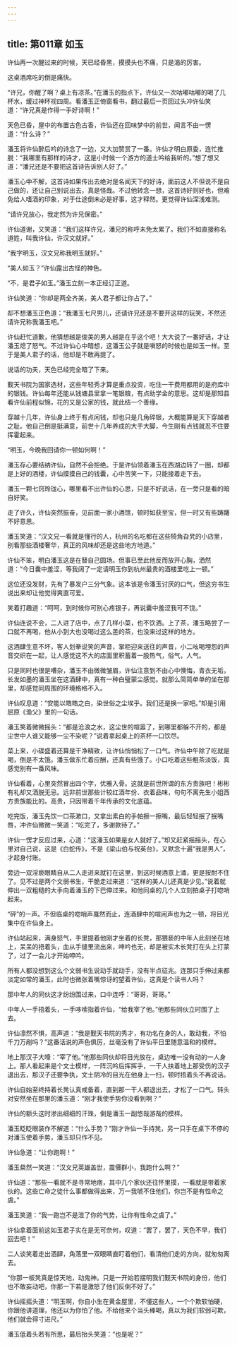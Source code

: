 ```yaml
---
---
---
```

title: 第011章 如玉
---





许仙再一次醒过来的时候，天已经昏黑，摸摸头也不痛，只是渴的厉害。

这桌酒席吃的倒是痛快。

“许兄，你醒了啊？桌上有凉茶。”在潘玉的指点下，许仙又一次咕嘟咕嘟的喝了几杯水，缓过神环视四周。看潘玉正倚窗看书，翻过最后一页回过头冲许仙笑道：“许兄真是作得一手好诗啊！”

天色已昏，屋中的布置古色古香，许仙还在回味梦中的前世，闻言不由一愣道：“什么诗？”

潘玉将许仙醉后吟的诗念了一边，又大加赞赏了一番。许仙才明白原委，连忙推脱：“我哪里有那样的诗才，这是小时候一个游方的道士吟给我听的。”想了想又道：“潘兄还是不要把这首诗告诉别人好了。”

潘玉心中不解，这首诗如果传出去绝对是名闻天下的好诗，面前这人不但说不是自己做的，还让自己别说出去，真是怪哉。不过他转念一想，这首诗好则好也，但难免给人嗜酒的印象，对于仕途倒未必是好事，这才释然。更觉得许仙深浅难测。

“请许兄放心，我定然为许兄保密。”

许仙道谢，又笑道：“我们这样许兄，潘兄的称呼未免太累了。我们不如直接称名道姓，叫我许仙，许汉文就好。”

“我字明玉，汉文兄称我明玉就好。”

“美人如玉？”许仙露出古怪的神色。

“不，是君子如玉。”潘玉立刻一本正经订正道。

许仙笑道：“你却是两全齐美，美人君子都让你占了。”

却不想潘玉正色道：“我潘玉七尺男儿，还请许兄还是不要开这样的玩笑，不然还请许兄称我潘玉吧。”

许仙赶忙道歉，他猜想越是俊美的男人越是在乎这个吧！大大说了一番好话，才让潘玉熄了怒气。不过许仙心中暗想，这潘玉公子就是嗔怒的时候也是如玉一样。至于是美人君子的话，他却是不敢再提了。

说话的功夫，天色已经完全暗了下来。

觐天书院为国家选材，这些年轻秀才算是重点投资，吃住一干费用都用的是府库中的银钱。许仙每年还能从钱塘县里拿一笔银粮，有点助学金的意思。这却是那知县看许仙前程似锦，花的又是公家的钱，就此结一个善缘。

穿越十几年，许仙身上终于有点闲钱，却也只是几角碎银，大概能算是天下穿越者之耻。他自己倒是挺满意，前世十几年养成的大手大脚，今生刚有点钱就忍不住要挥霍起来。

“明玉，今晚我回请你一顿如何啊！”

潘玉存心要结纳许仙，自然不会拒绝。于是许仙领着潘玉在西湖边转了一圈，却都是上好的酒楼，许仙摸摸自己的钱囊，心中苦笑一下，只能接着走下去。

潘玉一颗七窍玲珑心，哪里看不出许仙的心思，只是不好说话，在一旁只是看的暗自好笑。

走了许久，许仙突然振奋，见前面一家小酒馆，顿时如获至宝，但一时又有些踌躇不好意思。

潘玉笑道：“汉文兄一看就是懂行的人，杭州的名吃都在这些犄角旮旯的小店里，别看那些酒楼奢华，真正的风味却还是这些地方地道。”

许仙不笨，明白潘玉这是在替自己圆场。但事已至此他反而放开心胸，洒然道：“今日囊中羞涩，等我阔了一定请明玉你到杭州最贵的酒楼里吃上一顿。”

这位还没发财，先有了暴发户三分气象。这本该是令潘玉讨厌的口气，但这穷书生说出来却让他觉得爽直可爱。

笑着打趣道：“呵呵，到时候你可别心疼银子，再说囊中羞涩我可不饶。”

许仙连说不会，二人进了店中，点了几样小菜，也不饮酒。上了茶，潘玉略尝了一口就不再喝，他从小到大也没喝过这么差的茶，也没来过这样的地方。

这酒肆生意不坏，客人划拳说笑的声音，掌柜迎来送往的声音，小二吆喝埋怨的声音交织在一起，让人感觉这不大的店面里积蓄着一股热气，俗气，人气。

只是同时也很是嘈杂，潘玉不由微微皱眉，许仙注意到不由心中懊悔，青衣无垢，长发如墨的潘玉坐在这酒肆中，真有一种白璧蒙尘感觉。就那么简简单单的坐在那里，却感觉同周围的环境格格不入。

许仙叹息道：“安能以皓皓之白，染世俗之尘埃乎。我们还是换一家吧。”却是引用屈原《渔父》里的一句话。

潘玉笑着微微摇头：“都是沧浪之水，这尘世的喧嚣了，到哪里都躲不开的，都是尘世中人谁又能够一尘不染呢？”说着拿起桌上的茶杯一口饮尽。

菜上来，小碟盛着还算是干净精致，让许仙悄悄松了一口气。许仙中午除了吃就是喝，倒是不太饿。潘玉做东忙着应酬，还真有些饿了。小口吃着这些粗茶淡饭，真感觉别有一番风味。

许仙看着，心里突然冒出四个字，优雅入骨。这就是前世所谓的东方贵族吧！彬彬有礼却又洒脱无忌。远非前世那些计较红酒年份、衣着品味，句句不离先生小姐西方贵族能比的。高贵，只因带着千年传承的文化底蕴。

吃完饭，潘玉先饮一口茶漱口，又拿出素白的手帕擦一擦嘴，最后轻轻抿了抿嘴唇，冲许仙微微一笑道：“吃完了，多谢款待了。”

许仙一愣才反应过来，心道：“这潘玉如果是女人就好了。”却又赶紧摇摇头，在心里对自己说，这是《白蛇传》，不是《梁山伯与祝英台》，又默念十遍“我是男人”，才起身付账。

旁边一双淫亵眼睛自从二人走进来就钉在这里，到这时候酒意上涌，更是按耐不住了。见不过是两个文弱书生，干脆走过来道：“这样的美人儿还真是少见。”说着就伸出一双粗糙的大手向着潘玉的下巴伸过来。和他同桌的几个人立刻拍桌子打唿哨起来。

“砰”的一声。不但临桌的唿哨声戛然而止，连酒肆中的喧闹声也为之一顿，将目光集中在许仙身上。

许仙站起来，满身怒气，手里提着他刚才坐着的长凳，那猥亵的中年人此刻坐在地上，呆呆的捂着头，血从手缝里流出来，呻吟也无，却是被实木长凳打在头上打蒙了，过了一会儿才开始呻吟。

所有人都没想到这么个文弱书生说动手就动手，没有半点征兆。连那只手伸过来都淡定如常的潘玉，此时也微张着嘴惊讶的望着许仙，这真是个读书人吗？

那中年人的同伙这才纷纷围过来，口中连呼：“哥哥，哥哥。”

中年人一手捂着头，一手哆嗦指着许仙，“给我宰了他。”他那些同伙立时围了上去。

许仙凛然不惧，高声道：“我是觐天书院的秀才，有功名在身的人，敢动我，不怕千刀万剐吗？”这番话说的声色俱厉，丝毫没有了许仙平日里随意温和的模样。

地上那汉子大嚎：“宰了他。”他那些同伙却将目光放在，桌边唯一没有动的一人身上。那人看起来是个文士模样，一阵沉吟后挥挥手，一干人扶着地上那受伤的汉子退出去，那汉子还要争执，文士阴冷的目光在他身上一扫，顿时捂着头不再说话。

许仙自始至终持着长凳认真戒备着，直到那一干人都退出去，才松了一口气。转头对安然坐在那里的潘玉道：“刚才我使手势你没看到啊？”

许仙的额头这时渗出细细的汗珠，倒是潘玉一副悠哉游哉的模样。

潘玉眨眨眼装作不解道：“什么手势？”刚才许仙一手持凳，另一只手在桌下不停的对潘玉使着手势，潘玉却只作不见。

许仙急道：“让你跑啊！”

潘玉粲然一笑道：“汉文兄英雄盖世，震慑群小，我跑什么啊？”

许仙道：“那些一看就不是寻常地痞，其中几个家伙还往怀里摸，一看就是带着家伙的。这些亡命之徒什么事都做得出来，万一我唬不住他们，你岂不是有性命之虞。”

潘玉笑道：“我一跑岂不是泄了你的气势，让你有性命之虞了。”

许仙拿着面前这如玉君子实在是无可奈何，叹道：“罢了，罢了，天色不早，我们回去吧！”

二人谈笑着走出酒肆，角落里一双眼睛直盯着他们，看清他们走的方向，就匆匆离去。

“你那一板凳真是惊天地，动鬼神。只是一开始若摆明我们觐天书院的身份，他们也不敢妄动吧，你那一下若是激怒了他们反倒不好了。”

许仙摇摇头道：“明玉啊，你自小生在黄金屋里，不懂这些人，一个个欺软怕硬，你跟他讲道理，他还以为你怕了他。不给他来个当头棒喝，真以为我们软弱可欺，他们就会得寸进尺。”

潘玉低着头若有所思，最后抬头笑道：“也是呢？”